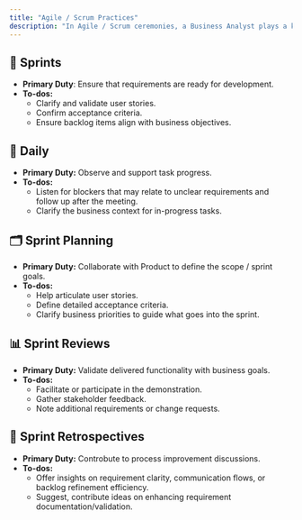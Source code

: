 ```yaml
---
title: "Agile / Scrum Practices"
description: "In Agile / Scrum ceremonies, a Business Analyst plays a key facilitative and collaborative role, especially when bridging communication between stakeholders and the development team."
---
```


## 🔁 Sprints

- **Primary Duty**: Ensure that requirements are ready for development.
- **To-dos:**
  - Clarify and validate user stories.
  - Confirm acceptance criteria.
  - Ensure backlog items align with business objectives.

## 📣 Daily

- **Primary Duty:** Observe and support task progress.
- **To-dos:**
  - Listen for blockers that may relate to unclear requirements and follow up after the meeting.
  - Clarify the business context for in-progress tasks.

## 🗂 **Sprint Planning**

- **Primary Duty:** Collaborate with Product to define the scope / sprint goals.
- **To-dos:**
  - Help articulate user stories.
  - Define detailed acceptance criteria.
  - Clarify business priorities to guide what goes into the sprint.

## 📊 **Sprint Reviews**

- **Primary Duty:** Validate delivered functionality with business goals.
- **To-dos:**
  - Facilitate or participate in the demonstration.
  - Gather stakeholder feedback.
  - Note additional requirements or change requests.

## 🧠 **Sprint Retrospectives**

- **Primary Duty:** Controbute to process improvement discussions.
- **To-dos:**
  - Offer insights on requirement clarity, communication flows, or backlog refinement efficiency.
  - Suggest, contribute ideas on enhancing requirement documentation/validation.
